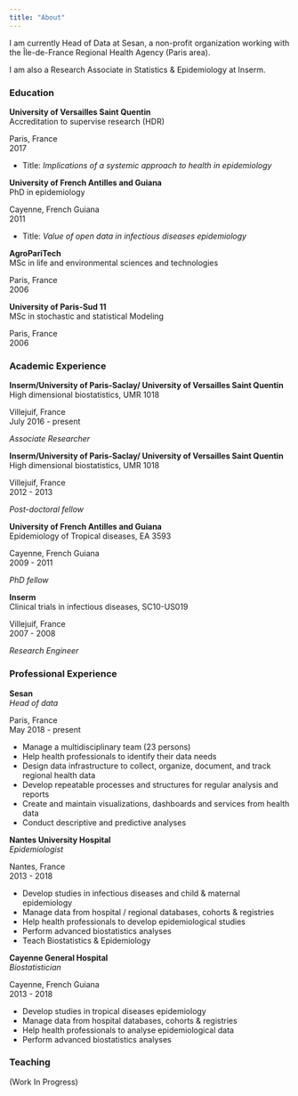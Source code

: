 ```yaml
---
title: "About"
---
```


I am currently Head of Data at Sesan, a non-profit organization working with the Île-de-France Regional Health Agency (Paris area).

I am also a Research Associate in Statistics & Epidemiology at Inserm.

### Education

::: {.d-flex .justify-content-between}
<div>

**University of Versailles Saint Quentin**\
Accreditation to supervise research (HDR)

</div>

::: text-end
Paris, France\
2017
:::
:::

-   Title: *Implications of a systemic approach to health in epidemiology*

::: {.d-flex .justify-content-between}
<div>

**University of French Antilles and Guiana**\
PhD in epidemiology

</div>

::: text-end
Cayenne, French Guiana\
2011
:::
:::

-   Title: *Value of open data in infectious diseases epidemiology*

::: {.d-flex .justify-content-between}
<div>

**AgroPariTech**\
MSc in life and environmental sciences and technologies

</div>

::: text-end
Paris, France\
2006
:::
:::

::: {.d-flex .justify-content-between}
<div>

**University of Paris-Sud 11**\
MSc in stochastic and statistical Modeling

</div>

::: text-end
Paris, France\
2006
:::
:::

### Academic Experience

::: {.d-flex .justify-content-between}
<div>

**Inserm/University of Paris-Saclay/ University of Versailles Saint Quentin**\
High dimensional biostatistics, UMR 1018

</div>

::: text-end
Villejuif, France\
July 2016 - present
:::
:::

*Associate Researcher*

::: {.d-flex .justify-content-between}
<div>

**Inserm/University of Paris-Saclay/ University of Versailles Saint Quentin**\
High dimensional biostatistics, UMR 1018

</div>

::: text-end
Villejuif, France\
2012 - 2013
:::
:::

*Post-doctoral fellow*

::: {.d-flex .justify-content-between}
<div>

**University of French Antilles and Guiana**\
Epidemiology of Tropical diseases, EA 3593

</div>

::: text-end
Cayenne, French Guiana\
2009 - 2011
:::
:::

*PhD fellow*

::: {.d-flex .justify-content-between}
<div>

**Inserm**\
Clinical trials in infectious diseases, SC10-US019

</div>

::: text-end
Villejuif, France\
2007 - 2008
:::
:::

*Research Engineer*

### Professional Experience

::: {.d-flex .justify-content-between}
<div>

**Sesan**\
*Head of data*

</div>

::: text-end
Paris, France\
May 2018 - present
:::
:::

-   Manage a multidisciplinary team (23 persons)\
-   Help health professionals to identify their data needs\
-   Design data infrastructure to collect, organize, document, and track regional health data\
-   Develop repeatable processes and structures for regular analysis and reports\
-   Create and maintain visualizations, dashboards and services from health data\
-   Conduct descriptive and predictive analyses

::: {.d-flex .justify-content-between}
<div>

**Nantes University Hospital**\
*Epidemiologist*

</div>

::: text-end
Nantes, France\
2013 - 2018
:::
:::

-   Develop studies in infectious diseases and child & maternal epidemiology
-   Manage data from hospital / regional databases, cohorts & registries
-   Help health professionals to develop epidemiological studies
-   Perform advanced biostatistics analyses
-   Teach Biostatistics & Epidemiology

::: {.d-flex .justify-content-between}
<div>

**Cayenne General Hospital**\
*Biostatistician*

</div>

::: text-end
Cayenne, French Guiana\
2013 - 2018
:::
:::

-   Develop studies in tropical diseases epidemiology
-   Manage data from hospital databases, cohorts & registries
-   Help health professionals to analyse epidemiological data
-   Perform advanced biostatistics analyses




### Teaching

(Work In Progress)
